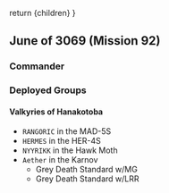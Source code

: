   return <Framework>{children}</Framework>
}

## June of 3069 (Mission 92)

### Commander

### Deployed Groups

#### Valkyries of Hanakotoba

- `RANGORIC` in the MAD-5S
- `HERMES` in the HER-4S
- `NYYRIKK` in the Hawk Moth
- `Aether` in the Karnov
  - Grey Death Standard w/MG
  - Grey Death Standard w/LRR
